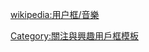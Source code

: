 {{Userbox-2
  |id1 = [[File:X_Japan_logo.svg|48px]]
  |id1-c = #FFFFFF
  |id1-s = 12
  |id1-fc = #000000
  |id2 = WE ARE Ｘ
  |id2-c = #000000
  |id2-s = 12
  |id2-fc = #FF0000
  |info = 這個用戶是'''[[X JAPAN]]'''的愛好者。
  |info-c = #FFFFFF
  |info-s = 10
  |info-fc = #FF0000
  |border-c = #000000
  |border-s = 1
  |usercategory = 喜歡X JAPAN的維基人
}}<noinclude>{{Clear}}[[wikipedia:用户框/音樂]]
[[Category:關注與興趣用戶框模板]]</noinclude>
